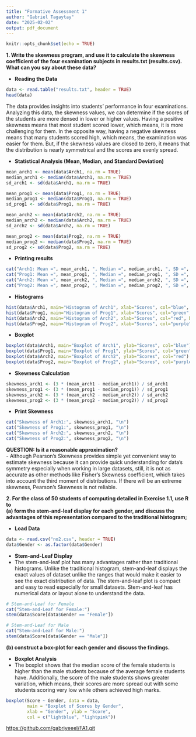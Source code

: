 ---
title: "Formative Assessment 1"
author: "Gabriel Tagaytay"
date: "2025-02-02"
output: pdf_document
---

```{r setup, include=FALSE}
knitr::opts_chunk$set(echo = TRUE)
```

**1. Write the skewness program, and use it to calculate the skewness coefficient of the four examination subjects in results.txt (results.csv). What can you say about these data?**  

* **Reading the Data**  
```{r}
data <- read.table("results.txt", header = TRUE)
head(data)
```

The data provides insights into students' performance in four examinations. Analyzing this data, the skewness values, we can determine if the scores of the students are more densed in lower or higher values. Having a positive skewness means that most student scored lower, which means, it is more challenging for them. In the opposite way, having a negative skewness means that many students scored high, which means, the examination was easier for them. But, if the skewness values are closed to zero, it means that the distribution is nearly symmetrical and the scores are evenly spread.  

* **Statistical Analysis (Mean, Median, and Standard Deviation)**  
```{r}
mean_arch1 <- mean(data$Arch1, na.rm = TRUE)
median_arch1 <- median(data$Arch1, na.rm = TRUE)
sd_arch1 <- sd(data$Arch1, na.rm = TRUE)

mean_prog1 <- mean(data$Prog1, na.rm = TRUE)
median_prog1 <- median(data$Prog1, na.rm = TRUE)
sd_prog1 <- sd(data$Prog1, na.rm = TRUE)

mean_arch2 <- mean(data$Arch2, na.rm = TRUE)
median_arch2 <- median(data$Arch2, na.rm = TRUE)
sd_arch2 <- sd(data$Arch2, na.rm = TRUE)

mean_prog2 <- mean(data$Prog2, na.rm = TRUE)
median_prog2 <- median(data$Prog2, na.rm = TRUE)
sd_prog2 <- sd(data$Prog2, na.rm = TRUE)
```

* **Printing results**  
```{r}
cat("Arch1: Mean =", mean_arch1, ", Median =", median_arch1, ", SD =", sd_arch1, "\n")
cat("Prog1: Mean =", mean_prog1, ", Median =", median_prog1, ", SD =", sd_prog1, "\n")
cat("Arch2: Mean =", mean_arch2, ", Median =", median_arch2, ", SD =", sd_arch2, "\n")
cat("Prog2: Mean =", mean_prog2, ", Median =", median_prog2, ", SD =", sd_prog2, "\n")
```

* **Histograms**  
```{r}
hist(data$Arch1, main="Histogram of Arch1", xlab="Scores", col="blue", border="black")
hist(data$Prog1, main="Histogram of Prog1", xlab="Scores", col="green", border="black")
hist(data$Arch2, main="Histogram of Arch2", xlab="Scores", col="red", border="black")
hist(data$Prog2, main="Histogram of Prog2", xlab="Scores", col="purple", border="black")
```

* **Boxplot**  
```{r}
boxplot(data$Arch1, main="Boxplot of Arch1", ylab="Scores", col="blue")
boxplot(data$Prog1, main="Boxplot of Prog1", ylab="Scores", col="green")
boxplot(data$Arch2, main="Boxplot of Arch2", ylab="Scores", col="red")
boxplot(data$Prog2, main="Boxplot of Prog2", ylab="Scores", col="purple")
```

* **Skewness Calculation**  
```{r}
skewness_arch1 <- (3 * (mean_arch1 - median_arch1)) / sd_arch1
skewness_prog1 <- (3 * (mean_prog1 - median_prog1)) / sd_prog1
skewness_arch2 <- (3 * (mean_arch2 - median_arch2)) / sd_arch2
skewness_prog2 <- (3 * (mean_prog2 - median_prog2)) / sd_prog2
```

* **Print Skewness**  
```{r}
cat("Skewness of Arch1:", skewness_arch1, "\n")
cat("Skewness of Prog1:", skewness_prog1, "\n")
cat("Skewness of Arch2:", skewness_arch2, "\n")
cat("Skewness of Prog2:", skewness_prog2, "\n")
```  

**QUESTION: Is it a reasonable approximation?**  
- Although Pearson's Skewness provides simple yet convenient way to estimate skewness because it can provide quick understanding for data's symmetry especially when working in large datasets, still, it is not as accurate as other methods like Fisher's Skewness coefficient, which takes into account the third moment of distributions. If there will be an extreme skewness, Pearson's Skewness is not reliable.

**2. For the class of 50 students of computing detailed in Exercise 1.1, use R to**  
**(a)  form the stem-and-leaf display for each gender, and discuss the advantages of this representation compared to the traditional histogram;**  

* **Load Data**  
```{r}
data <- read.csv("no2.csv", header = TRUE)
data$Gender <- as.factor(data$Gender)
```

* **Stem-and-Leaf Display**  
- The stem-and-leaf plot has many advantages rather than traditional histograms. Unlike the traditional histogram, stem-and-leaf displays the exact values of dataset unlike the ranges that would make it easier to see the exact distribution of data. The stem-and-leaf plot is compact and easy to read especially for small datasets. Stem-and-leaf has numerical data or layout alone to understand the data.
```{r stem_plot}
# Stem-and-Leaf for Female
cat("Stem-and-Leaf for Female:")
stem(data$Score[data$Gender == "Female"])

# Stem-and-Leaf for Male
cat("Stem-and-Leaf for Male:")
stem(data$Score[data$Gender == "Male"])
```

**(b)  construct a box-plot for each gender and discuss the findings.**  

* **Boxplot Analysis**  
- The boxplot shows that the median score of the female students is higher than the male students because of the average female students have. Additionally, the score of the male students shows greater variation, which means, their scores are more spread out with some students scoring very low while others achieved high marks.
```{r boxplot}
boxplot(Score ~ Gender, data = data, 
        main = "Boxplot of Scores by Gender",
        xlab = "Gender", ylab = "Score",
        col = c("lightblue", "lightpink"))
```

<https://github.com/gabriyeeel/FA1.git>

